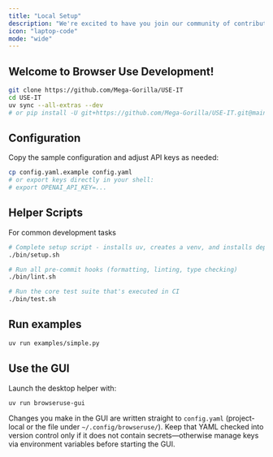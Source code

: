 ```yaml
---
title: "Local Setup"
description: "We're excited to have you join our community of contributors. "
icon: "laptop-code"
mode: "wide"
---
```


## Welcome to Browser Use Development!

```bash
git clone https://github.com/Mega-Gorilla/USE-IT
cd USE-IT
uv sync --all-extras --dev
# or pip install -U git+https://github.com/Mega-Gorilla/USE-IT.git@main
```

## Configuration

Copy the sample configuration and adjust API keys as needed:

```bash
cp config.yaml.example config.yaml
# or export keys directly in your shell:
# export OPENAI_API_KEY=...
```


## Helper Scripts 
For common development tasks
```bash
# Complete setup script - installs uv, creates a venv, and installs dependencies
./bin/setup.sh

# Run all pre-commit hooks (formatting, linting, type checking)
./bin/lint.sh

# Run the core test suite that's executed in CI
./bin/test.sh
```



## Run examples

```bash
uv run examples/simple.py
```

## Use the GUI

Launch the desktop helper with:

```bash
uv run browseruse-gui
```

Changes you make in the GUI are written straight to `config.yaml` (project-local or the file under `~/.config/browseruse/`). Keep that YAML checked into version control only if it does not contain secrets—otherwise manage keys via environment variables before starting the GUI.
